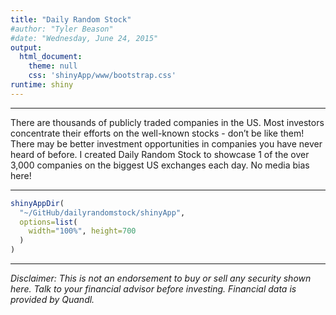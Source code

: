 ```yaml
---
title: "Daily Random Stock"
#author: "Tyler Beason"
#date: "Wednesday, June 24, 2015"
output: 
  html_document: 
    theme: null
    css: 'shinyApp/www/bootstrap.css'
runtime: shiny
---
```





***

There are thousands of publicly traded companies in the US. Most investors concentrate their efforts on the well-known stocks - don't be like them! There may be better investment opportunities in companies you have never heard of before. I created Daily Random Stock to showcase 1 of the over 3,000 companies on the biggest US exchanges each day. No media bias here!

***


```r
shinyAppDir(
  "~/GitHub/dailyrandomstock/shinyApp",
  options=list(
    width="100%", height=700
  )
)
```



***

*Disclaimer: This is not an endorsement to buy or sell any security shown here. Talk to your financial advisor before investing. Financial data is provided by Quandl.*




